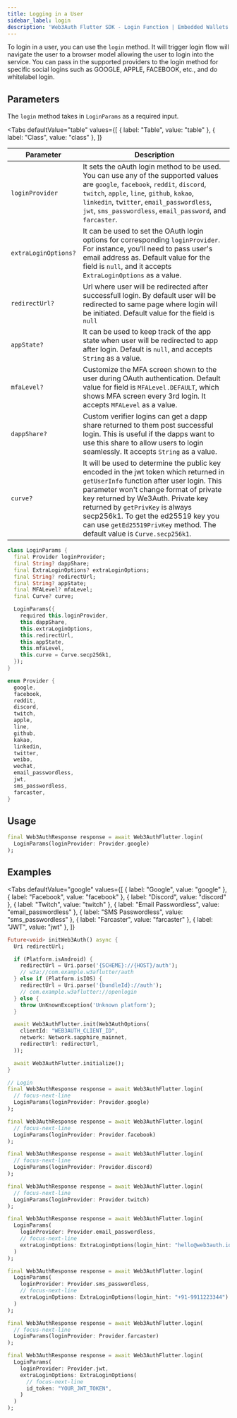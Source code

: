 ```yaml
---
title: Logging in a User
sidebar_label: login
description: 'Web3Auth Flutter SDK - Login Function | Embedded Wallets'
---
```



To login in a user, you can use the `login` method. It will trigger login flow will navigate the user to a browser model allowing the user to login into the service. You can pass in the supported providers to the login method for specific social logins such as GOOGLE, APPLE, FACEBOOK, etc., and do whitelabel login.

## Parameters

The `login` method takes in `LoginParams` as a required input.

<Tabs
  defaultValue="table"
  values={[
    { label: "Table", value: "table" },
    { label: "Class", value: "class" },
  ]}
>

<TabItem value="table">

| Parameter | Description |
| --- | --- |
| `loginProvider` | It sets the oAuth login method to be used. You can use any of the supported values are `google`, `facebook`, `reddit`, `discord`, `twitch`, `apple`, `line`, `github`, `kakao`, `linkedin`, `twitter`, `email_passwordless`, `jwt`, `sms_passwordless`, `email_password`, and `farcaster`. |
| `extraLoginOptions?` | It can be used to set the OAuth login options for corresponding `loginProvider`. For instance, you'll need to pass user's email address as. Default value for the field is `null`, and it accepts `ExtraLoginOptions` as a value. |
| `redirectUrl?` | Url where user will be redirected after successfull login. By default user will be redirected to same page where login will be initiated. Default value for the field is `null` |
| `appState?` | It can be used to keep track of the app state when user will be redirected to app after login. Default is `null`, and accepts `String` as a value. |
| `mfaLevel?` | Customize the MFA screen shown to the user during OAuth authentication. Default value for field is `MFALevel.DEFAULT`, which shows MFA screen every 3rd login. It accepts `MFALevel` as a value. |
| `dappShare?` | Custom verifier logins can get a dapp share returned to them post successful login. This is useful if the dapps want to use this share to allow users to login seamlessly. It accepts `String` as a value. |
| `curve?` | It will be used to determine the public key encoded in the jwt token which returned in `getUserInfo` function after user login. This parameter won't change format of private key returned by We3Auth. Private key returned by `getPrivKey` is always secp256k1. To get the ed25519 key you can use `getEd25519PrivKey` method. The default value is `Curve.secp256k1`. |

</TabItem>

<TabItem value="class">

```dart
class LoginParams {
  final Provider loginProvider;
  final String? dappShare;
  final ExtraLoginOptions? extraLoginOptions;
  final String? redirectUrl;
  final String? appState;
  final MFALevel? mfaLevel;
  final Curve? curve;

  LoginParams({
    required this.loginProvider,
    this.dappShare,
    this.extraLoginOptions,
    this.redirectUrl,
    this.appState,
    this.mfaLevel,
    this.curve = Curve.secp256k1,
  });
}

enum Provider {
  google,
  facebook,
  reddit,
  discord,
  twitch,
  apple,
  line,
  github,
  kakao,
  linkedin,
  twitter,
  weibo,
  wechat,
  email_passwordless,
  jwt,
  sms_passwordless,
  farcaster,
}
```

</TabItem>
</Tabs>

## Usage

```dart
final Web3AuthResponse response = await Web3AuthFlutter.login(
  LoginParams(loginProvider: Provider.google)
);
```

## Examples

<Tabs
  defaultValue="google"
  values={[
    { label: "Google", value: "google" },
    { label: "Facebook", value: "facebook" },
    { label: "Discord", value: "discord" },
    { label: "Twitch", value: "twitch" },
    { label: "Email Passwordless", value: "email_passwordless" },
    { label: "SMS Passwordless", value: "sms_passwordless" },
    { label: "Farcaster", value: "farcaster" },
    { label: "JWT", value: "jwt" },
  ]}
>

<TabItem value="google">

```dart title="Usage"
Future<void> initWeb3Auth() async {
  Uri redirectUrl;

  if (Platform.isAndroid) {
    redirectUrl = Uri.parse('{SCHEME}://{HOST}/auth');
    // w3a://com.example.w3aflutter/auth
  } else if (Platform.isIOS) {
    redirectUrl = Uri.parse('{bundleId}://auth');
    // com.example.w3aflutter://openlogin
  } else {
    throw UnKnownException('Unknown platform');
  }

  await Web3AuthFlutter.init(Web3AuthOptions(
    clientId: "WEB3AUTH_CLIENT_ID",
    network: Network.sapphire_mainnet,
    redirectUrl: redirectUrl,
  ));

  await Web3AuthFlutter.initialize();
}

// Login
final Web3AuthResponse response = await Web3AuthFlutter.login(
  // focus-next-line
  LoginParams(loginProvider: Provider.google)
);
```

</TabItem>

<TabItem value="facebook">

```dart title="Usage"
final Web3AuthResponse response = await Web3AuthFlutter.login(
  // focus-next-line
  LoginParams(loginProvider: Provider.facebook)
);
```

</TabItem>

<TabItem value="discord">

```dart title="Usage"
final Web3AuthResponse response = await Web3AuthFlutter.login(
  // focus-next-line
  LoginParams(loginProvider: Provider.discord)
);
```

</TabItem>

<TabItem value="twitch">

```dart title="Usage"
final Web3AuthResponse response = await Web3AuthFlutter.login(
  // focus-next-line
  LoginParams(loginProvider: Provider.twitch)
);
```

</TabItem>

<TabItem value="email_passwordless">

```dart title="Usage"
final Web3AuthResponse response = await Web3AuthFlutter.login(
  LoginParams(
    loginProvider: Provider.email_passwordless,
    // focus-next-line
    extraLoginOptions: ExtraLoginOptions(login_hint: "hello@web3auth.io")
  )
);
```

</TabItem>

<TabItem value="sms_passwordless">

```dart title="Usage"
final Web3AuthResponse response = await Web3AuthFlutter.login(
  LoginParams(
    loginProvider: Provider.sms_passwordless,
    // focus-next-line
    extraLoginOptions: ExtraLoginOptions(login_hint: "+91-9911223344")
  )
);
```

</TabItem>

<TabItem value="farcaster">

```dart title="Usage"
final Web3AuthResponse response = await Web3AuthFlutter.login(
  // focus-next-line
  LoginParams(loginProvider: Provider.farcaster)
);
```

</TabItem>

<TabItem value="jwt">

```dart title="Usage"
final Web3AuthResponse response = await Web3AuthFlutter.login(
  LoginParams(
    loginProvider: Provider.jwt,
    extraLoginOptions: ExtraLoginOptions(
      // focus-next-line
      id_token: "YOUR_JWT_TOKEN",
    )
  )
);
```

</TabItem>
</Tabs>

